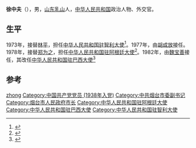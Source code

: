 {{Otheruses|other=名为徐中夫的其他人物|徐子龙}}

'''徐中夫'''（{{bd|1916年|}}），男，[[山东|山东]][[乳山|乳山]]人，[[中华人民共和国|中华人民共和国]]政治人物、外交官。

== 生平 ==
1973年，接替[[林平|林平]]，担任[[中国驻智利大使列表|中华人民共和国驻智利大使]]<ref>{{cite web|author=中华人民共和国外交部|title=中国驻智利历任大使|url=http://www.mfa.gov.cn/chn/pds/ziliao/wjrw/2167/2174/t9296.htm|publisher=中华人民共和国外交部|accessdate=2012-03-09}}</ref>。1977年，由[[胡成放|胡成放]]接任。1978年，接替[[郑为之|郑为之]]，担任[[中国驻阿根廷大使列表|中华人民共和国驻阿根廷大使]]<ref>{{cite web|author=中华人民共和国外交部|title=中国驻阿根廷历任大使|url=http://www.mfa.gov.cn/chn/pds/ziliao/wjrw/2167/2174/t9278.htm|publisher=中华人民共和国外交部|accessdate=2012-03-09}}</ref>。1982年，由[[魏宝善|魏宝善]]接任，其改任[[中国驻巴西大使列表|中华人民共和国驻巴西大使]]<ref>{{cite web|author=中华人民共和国外交部|title=中国驻巴西历任大使|url=http://www.mfa.gov.cn/chn/pds/ziliao/wjrw/2167/2174/t9282.htm|publisher=中华人民共和国外交部|accessdate=2012-03-09}}</ref>

== 参考 ==
{{reflist}}

{{start box}}
{{s-dip}}
{{succession box|[[林平|林平]]|[[胡成放|胡成放]]|[[中国驻智利大使列表|中华人民共和国驻智利大使]]|1973年4月－1977年10月}}
{{succession box|[[郑为之|郑为之]]|[[魏宝善|魏宝善]]|[[中国驻阿根廷大使列表|中华人民共和国驻阿根廷大使]]|1978年1月－1982年1月}}
{{succession box|[[张德群|张德群]]|[[陶大钊|陶大钊]]|[[中国驻巴西大使列表|中华人民共和国驻巴西大使]]|1982年5月－1985年6月}}
{{end box}}

{{Authority control}}

{{DEFAULTSORT:Xu zhongfu}}
[[Category:徐姓|zhong]]
[[Category:中国共产党党员_(1938年入党)|Category:中国共产党党员 (1938年入党)]]
[[Category:中共烟台市委副书记|Category:中共烟台市委副书记]]
[[Category:烟台市人民政府市长|Category:烟台市人民政府市长]]
[[Category:中华人民共和国驻阿根廷大使|Category:中华人民共和国驻阿根廷大使]]
[[Category:中华人民共和国驻巴西大使|Category:中华人民共和国驻巴西大使]]
[[Category:中华人民共和国驻智利大使|Category:中华人民共和国驻智利大使]]


{{中国政治人物小作品}}